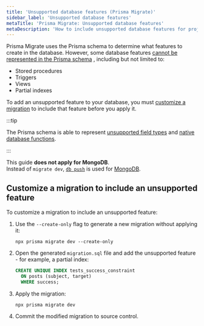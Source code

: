 ```yaml
---
title: 'Unsupported database features (Prisma Migrate)'
sidebar_label: 'Unsupported database features'
metaTitle: 'Prisma Migrate: Unsupported database features'
metaDescription: 'How to include unsupported database features for projects that use Prisma Migrate.'
---
```


<TopBlock>

Prisma Migrate uses the Prisma schema to determine what features to create in the database. However, some database features [cannot be represented in the Prisma schema](/orm/prisma-schema/data-model/unsupported-database-features) , including but not limited to:

- Stored procedures
- Triggers
- Views
- Partial indexes

To add an unsupported feature to your database, you must [customize a migration](/orm/prisma-migrate/workflows/customizing-migrations) to include that feature before you apply it.

:::tip

The Prisma schema is able to represent [unsupported field types](/orm/prisma-schema/data-model/unsupported-database-features#unsupported-field-types) and [native database functions](/orm/prisma-migrate/workflows/native-database-functions).

:::

<Admonition type="warning">

This guide **does not apply for MongoDB**.<br />
Instead of `migrate dev`, [`db push`](/orm/prisma-migrate/workflows/prototyping-your-schema) is used for [MongoDB](/orm/overview/databases/mongodb).

</Admonition>

</TopBlock>

## Customize a migration to include an unsupported feature

To customize a migration to include an unsupported feature:

1. Use the `--create-only` flag to generate a new migration without applying it:

   ```terminal
   npx prisma migrate dev --create-only
   ```

1. Open the generated `migration.sql` file and add the unsupported feature - for example, a partial index:

   ```sql
   CREATE UNIQUE INDEX tests_success_constraint
     ON posts (subject, target)
     WHERE success;
   ```

1. Apply the migration:

   ```terminal
   npx prisma migrate dev
   ```

1. Commit the modified migration to source control.
